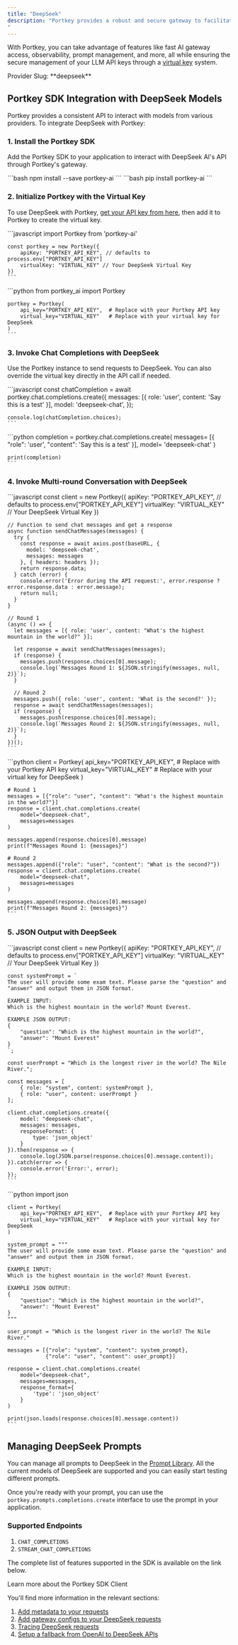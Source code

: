 ```yaml
---
title: "DeepSeek"
description: "Portkey provides a robust and secure gateway to facilitate the integration of various Large Language Models (LLMs) into your applications, including DeepSeek models.
"
---
```



With Portkey, you can take advantage of features like fast AI gateway access, observability, prompt management, and more, all while ensuring the secure management of your LLM API keys through a [virtual key](/docs/product/ai-gateway/virtual-keys) system.

<Note>
Provider Slug: **deepseek**
</Note>

## Portkey SDK Integration with DeepSeek Models

Portkey provides a consistent API to interact with models from various providers. To integrate DeepSeek with Portkey:

### 1. Install the Portkey SDK

Add the Portkey SDK to your application to interact with DeepSeek AI's API through Portkey's gateway.

<Tabs>
  <Tab title="NodeJS">
    ```bash
    npm install --save portkey-ai
    ```
  </Tab>
  <Tab title="Python">
    ```bash
    pip install portkey-ai
    ```
  </Tab>
</Tabs>

### 2. Initialize Portkey with the Virtual Key

To use DeepSeek with Portkey, [get your API key from here](https://platform.deepseek.com/api_keys), then add it to Portkey to create the virtual key.

<Tabs>
  <Tab title="NodeJS SDK">
    ```javascript
    import Portkey from 'portkey-ai'

    const portkey = new Portkey({
        apiKey: "PORTKEY_API_KEY", // defaults to process.env["PORTKEY_API_KEY"]
        virtualKey: "VIRTUAL_KEY" // Your DeepSeek Virtual Key
    })
    ```
  </Tab>
  <Tab title="Python SDK">
    ```python
    from portkey_ai import Portkey

    portkey = Portkey(
        api_key="PORTKEY_API_KEY",  # Replace with your Portkey API key
        virtual_key="VIRTUAL_KEY"   # Replace with your virtual key for DeepSeek
    )
    ```
  </Tab>
</Tabs>

### 3. Invoke Chat Completions with DeepSeek

Use the Portkey instance to send requests to DeepSeek. You can also override the virtual key directly in the API call if needed.

<Tabs>
  <Tab title="NodeJS SDK">
    ```javascript
    const chatCompletion = await portkey.chat.completions.create({
        messages: [{ role: 'user', content: 'Say this is a test' }],
        model: 'deepseek-chat',
    });

    console.log(chatCompletion.choices);
    ```
  </Tab>
  <Tab title="Python SDK">
    ```python
    completion = portkey.chat.completions.create(
        messages= [{ "role": 'user', "content": 'Say this is a test' }],
        model= 'deepseek-chat'
    )

    print(completion)
    ```
  </Tab>
</Tabs>

### 4. Invoke Multi-round Conversation with DeepSeek

<Tabs>
  <Tab title="NodeJS SDK">
    ```javascript
    const client = new Portkey({
        apiKey: "PORTKEY_API_KEY", // defaults to process.env["PORTKEY_API_KEY"]
        virtualKey: "VIRTUAL_KEY" // Your DeepSeek Virtual Key
    })

    // Function to send chat messages and get a response
    async function sendChatMessages(messages) {
      try {
        const response = await axios.post(baseURL, {
          model: 'deepseek-chat',
          messages: messages
        }, { headers: headers });
        return response.data;
      } catch (error) {
        console.error('Error during the API request:', error.response ? error.response.data : error.message);
        return null;
      }
    }

    // Round 1
    (async () => {
      let messages = [{ role: 'user', content: "What's the highest mountain in the world?" }];

      let response = await sendChatMessages(messages);
      if (response) {
        messages.push(response.choices[0].message);
        console.log(`Messages Round 1: ${JSON.stringify(messages, null, 2)}`);
      }

      // Round 2
      messages.push({ role: 'user', content: 'What is the second?' });
      response = await sendChatMessages(messages);
      if (response) {
        messages.push(response.choices[0].message);
        console.log(`Messages Round 2: ${JSON.stringify(messages, null, 2)}`);
      }
    })();
    ```
  </Tab>
  <Tab title="Python SDK">
    ```python
    client = Portkey(
        api_key="PORTKEY_API_KEY",  # Replace with your Portkey API key
        virtual_key="VIRTUAL_KEY"   # Replace with your virtual key for DeepSeek
    )

    # Round 1
    messages = [{"role": "user", "content": "What's the highest mountain in the world?"}]
    response = client.chat.completions.create(
        model="deepseek-chat",
        messages=messages
    )

    messages.append(response.choices[0].message)
    print(f"Messages Round 1: {messages}")

    # Round 2
    messages.append({"role": "user", "content": "What is the second?"})
    response = client.chat.completions.create(
        model="deepseek-chat",
        messages=messages
    )

    messages.append(response.choices[0].message)
    print(f"Messages Round 2: {messages}")
    ```
  </Tab>
</Tabs>

### 5. JSON Output with DeepSeek

<Tabs>
  <Tab title="NodeJS SDK">
    ```javascript
    const client = new Portkey({
        apiKey: "PORTKEY_API_KEY", // defaults to process.env["PORTKEY_API_KEY"]
        virtualKey: "VIRTUAL_KEY" // Your DeepSeek Virtual Key
    })

    const systemPrompt = `
    The user will provide some exam text. Please parse the "question" and "answer" and output them in JSON format.

    EXAMPLE INPUT:
    Which is the highest mountain in the world? Mount Everest.

    EXAMPLE JSON OUTPUT:
    {
        "question": "Which is the highest mountain in the world?",
        "answer": "Mount Everest"
    }
    `;

    const userPrompt = "Which is the longest river in the world? The Nile River.";

    const messages = [
        { role: "system", content: systemPrompt },
        { role: "user", content: userPrompt }
    ];

    client.chat.completions.create({
        model: "deepseek-chat",
        messages: messages,
        responseFormat: {
            type: 'json_object'
        }
    }).then(response => {
        console.log(JSON.parse(response.choices[0].message.content));
    }).catch(error => {
        console.error('Error:', error);
    });
    ```
  </Tab>
  <Tab title="Python SDK">
    ```python
    import json

    client = Portkey(
        api_key="PORTKEY_API_KEY",  # Replace with your Portkey API key
        virtual_key="VIRTUAL_KEY"   # Replace with your virtual key for DeepSeek
    )

    system_prompt = """
    The user will provide some exam text. Please parse the "question" and "answer" and output them in JSON format.

    EXAMPLE INPUT:
    Which is the highest mountain in the world? Mount Everest.

    EXAMPLE JSON OUTPUT:
    {
        "question": "Which is the highest mountain in the world?",
        "answer": "Mount Everest"
    }
    """

    user_prompt = "Which is the longest river in the world? The Nile River."

    messages = [{"role": "system", "content": system_prompt},
                {"role": "user", "content": user_prompt}]

    response = client.chat.completions.create(
        model="deepseek-chat",
        messages=messages,
        response_format={
            'type': 'json_object'
        }
    )

    print(json.loads(response.choices[0].message.content))
    ```
  </Tab>
</Tabs>

## Managing DeepSeek Prompts

You can manage all prompts to DeepSeek in the [Prompt Library](/docs/product/prompt-library). All the current models of DeepSeek are supported and you can easily start testing different prompts.

Once you're ready with your prompt, you can use the `portkey.prompts.completions.create` interface to use the prompt in your application.

### Supported Endpoints

1. `CHAT_COMPLETIONS`
2. `STREAM_CHAT_COMPLETIONS`

The complete list of features supported in the SDK is available on the link below.

<Card title="Portkey SDK Client" icon="code" href="/api-reference/portkey-sdk-client">
  Learn more about the Portkey SDK Client
</Card>

You'll find more information in the relevant sections:

1. [Add metadata to your requests](/docs/product/observability/metadata)
2. [Add gateway configs to your DeepSeek requests](/docs/product/ai-gateway/configs)
3. [Tracing DeepSeek requests](/docs/product/observability/traces)
4. [Setup a fallback from OpenAI to DeepSeek APIs](/docs/product/ai-gateway/fallbacks)
